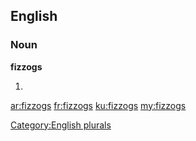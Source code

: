 ==English==

===Noun===
'''fizzogs'''

# {{plural of|fizzog}}

[[Category:English plurals]]

[[ar:fizzogs]]
[[fr:fizzogs]]
[[ku:fizzogs]]
[[my:fizzogs]]